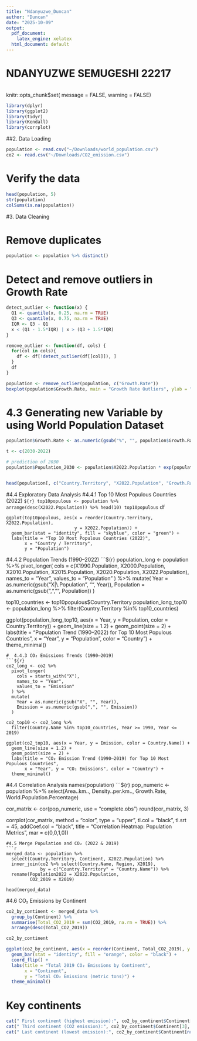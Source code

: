 ```yaml
---
title: "Ndanyuzwe_Duncan"
author: "Duncan"
date: "2025-10-09"
output: 
  pdf_document:
    latex_engine: xelatex
  html_document: default
---
```

# NDANYUZWE SEMUGESHI 22217
```r
```
knitr::opts_chunk$set( message = FALSE, warning = FALSE)
```r
library(dplyr)
library(ggplot2)
library(tidyr)
library(Kendall)
library(corrplot)
```

##2. Data Loading
```r
population <- read.csv("~/Downloads/world_population.csv")
co2 <- read.csv("~/Downloads/CO2_emission.csv")
```
# Verify the data
```r
head(population, 5)
str(population)
colSums(is.na(population))
```
#3. Data Cleaning

# Remove duplicates
```r
population <- population %>% distinct()
```
# Detect and remove outliers in Growth Rate
```r
detect_outlier <- function(x) {
  Q1 <- quantile(x, 0.25, na.rm = TRUE)
  Q3 <- quantile(x, 0.75, na.rm = TRUE)
  IQR <- Q3 - Q1
  x < (Q1 - 1.5*IQR) | x > (Q3 + 1.5*IQR)
}

remove_outlier <- function(df, cols) {
  for(col in cols){
    df <- df[!detect_outlier(df[[col]]), ]
  }
  df
}

population <- remove_outlier(population, c("Growth.Rate"))
boxplot(population$Growth.Rate, main = "Growth Rate Outliers", ylab = "Population")
```
# 4.3 Generating new Variable by using World Population Dataset
```r
population$Growth.Rate <- as.numeric(gsub("%", "", population$Growth.Rate))/100

t <- c(2030-2022)

# prediction of 2030
population$Population_2030 <- population$X2022.Population * exp(population$Growth.Rate * t)


head(population[, c("Country.Territory", "X2022.Population", "Growth.Rate", "Population_2030")])
```



#4.4 Exploratory Data Analysis
#4.4.1 Top 10 Most Populous Countries (2022)
```${r}
top10populous <- population %>% arrange(desc(X2022.Population)) %>% head(10)
top10populous
```
df
```
ggplot(top10populous, aes(x = reorder(Country.Territory, X2022.Population),
                          y = X2022.Population)) +
  geom_bar(stat = "identity", fill = "skyblue", color = "green") +
  labs(title = "Top 10 Most Populous Countries (2022)",
       x = "Country / Territory",
       y = "Population") 
```
#4.4.2 Population Trends (1990–2022)
```${r}
population_long <- population %>%
  pivot_longer(
    cols = c(X1990.Population, X2000.Population, X2010.Population,
             X2015.Population, X2020.Population, X2022.Population),
    names_to = "Year",
    values_to = "Population"
  ) %>%
  mutate(
    Year = as.numeric(gsub("X|\\.Population", "", Year)),
    Population = as.numeric(gsub(",", "", Population))
  )

top10_countries <- top10populous$Country.Territory
population_long_top10 <- population_long %>% filter(Country.Territory %in% top10_countries)

ggplot(population_long_top10, aes(x = Year, y = Population, color = Country.Territory)) +
  geom_line(size = 1.2) +
  geom_point(size = 2) +
  labs(title = "Population Trend (1990–2022) for Top 10 Most Populous Countries",
       x = "Year",
       y = "Population",
       color = "Country") +
  theme_minimal()
```
#  4.4.3 CO₂ Emissions Trends (1990–2019)
```${r}
co2_long <- co2 %>%
  pivot_longer(
    cols = starts_with("X"),
    names_to = "Year",
    values_to = "Emission"
  ) %>%
  mutate(
    Year = as.numeric(gsub("X", "", Year)),
    Emission = as.numeric(gsub(",", "", Emission))
  )

co2_top10 <- co2_long %>%
  filter(Country.Name %in% top10_countries, Year >= 1990, Year <= 2019)

ggplot(co2_top10, aes(x = Year, y = Emission, color = Country.Name)) +
  geom_line(size = 1.2) +
  geom_point(size = 2) +
  labs(title = "CO₂ Emission Trend (1990–2019) for Top 10 Most Populous Countries",
       x = "Year", y = "CO₂ Emissions", color = "Country") +
  theme_minimal()
```
#4.4 Correlation Analysis
names(population)
```${r}
pop_numeric <- population %>%
  select(Area..km.., Density..per.km.., Growth.Rate, World.Population.Percentage)

cor_matrix <- cor(pop_numeric, use = "complete.obs")
round(cor_matrix, 3)

corrplot(cor_matrix, method = "color", type = "upper",
         tl.col = "black", tl.srt = 45, addCoef.col = "black",
         title = "Correlation Heatmap: Population Metrics", mar = c(0,0,1,0))
```
#4.5 Merge Population and CO₂ (2022 & 2019)
```r
merged_data <- population %>%
  select(Country.Territory, Continent, X2022.Population) %>%
  inner_join(co2 %>% select(Country.Name, Region, X2019),
             by = c("Country.Territory" = "Country.Name")) %>%
  rename(Population2022 = X2022.Population,
         CO2_2019 = X2019)

head(merged_data)
```
#4.6 CO₂ Emissions by Continent
```r
co2_by_continent <- merged_data %>%
  group_by(Continent) %>%
  summarise(Total_CO2_2019 = sum(CO2_2019, na.rm = TRUE)) %>%
  arrange(desc(Total_CO2_2019))

co2_by_continent

ggplot(co2_by_continent, aes(x = reorder(Continent, Total_CO2_2019), y = Total_CO2_2019)) +
  geom_bar(stat = "identity", fill = "orange", color = "black") +
  coord_flip() +
  labs(title = "Total 2019 CO₂ Emissions by Continent",
       x = "Continent",
       y = "Total CO₂ Emissions (metric tons)") +
  theme_minimal()
```
# Key continents
```r
cat(" First continent (highest emission):", co2_by_continent$Continent[1], "-", co2_by_continent$Total_CO2_2019[1], "metric tons\n")
cat(" Third continent (CO2 emission):", co2_by_continent$Continent[3], "-", co2_by_continent$Total_CO2_2019[3], "metric tons\n")
cat(" Last continent (lowest emission):", co2_by_continent$Continent[nrow(co2_by_continent)], "-", co2_by_continent$Total_CO2_2019[nrow(co2_by_continent)], "metric tons\n")
```

